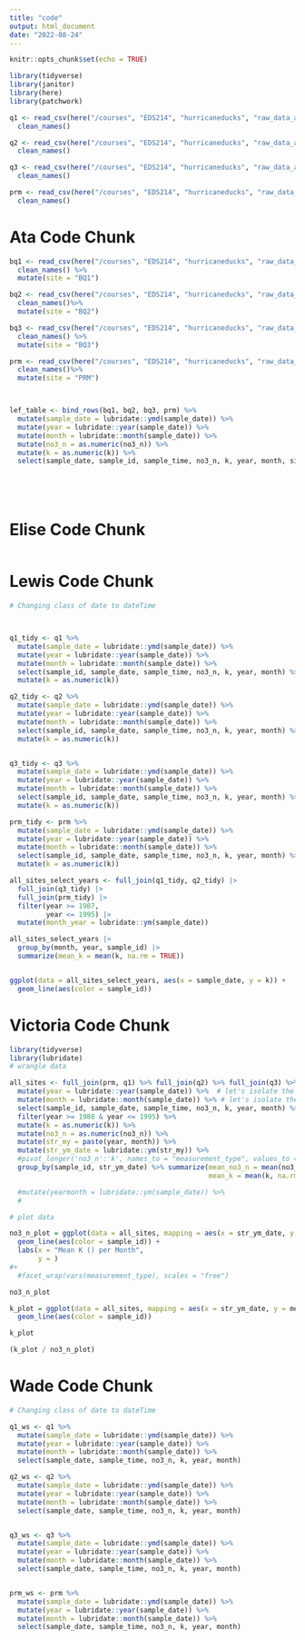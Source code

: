 ```yaml
---
title: "code"
output: html_document
date: "2022-08-24"
---
```


```r
knitr::opts_chunk$set(echo = TRUE)

library(tidyverse)
library(janitor)
library(here)
library(patchwork)

q1 <- read_csv(here("/courses", "EDS214", "hurricaneducks", "raw_data_all", "QuebradaCuenca1-Bisley.csv"), na = "-9999") %>%
  clean_names()

q2 <- read_csv(here("/courses", "EDS214", "hurricaneducks", "raw_data_all", "QuebradaCuenca2-Bisley.csv"), na = "-9999") %>%
  clean_names()

q3 <- read_csv(here("/courses", "EDS214", "hurricaneducks", "raw_data_all", "QuebradaCuenca3-Bisley.csv"), na = "-9999") %>%
  clean_names()

prm <- read_csv(here("/courses", "EDS214", "hurricaneducks", "raw_data_all", "RioMameyesPuenteRoto.csv"), na = "-9999") %>%
  clean_names()
```



# Ata Code Chunk

```r

bq1 <- read_csv(here("/courses", "EDS214", "hurricaneducks", "raw_data_all", "QuebradaCuenca1-Bisley.csv"), na = "-9999", show_col_types = FALSE) %>%
  clean_names() %>% 
  mutate(site = "BQ1")

bq2 <- read_csv(here("/courses", "EDS214", "hurricaneducks", "raw_data_all", "QuebradaCuenca2-Bisley.csv"), na = "-9999", show_col_types = FALSE) %>%
  clean_names()%>% 
  mutate(site = "BQ2")

bq3 <- read_csv(here("/courses", "EDS214", "hurricaneducks", "raw_data_all", "QuebradaCuenca3-Bisley.csv"), na = "-9999", show_col_types = FALSE) %>%
  clean_names() %>% 
  mutate(site = "BQ3")

prm <- read_csv(here("/courses", "EDS214", "hurricaneducks", "raw_data_all", "RioMameyesPuenteRoto.csv"), na = "-9999",  show_col_types = FALSE) %>%
  clean_names()%>% 
  mutate(site = "PRM")



lef_table <- bind_rows(bq1, bq2, bq3, prm) %>%
  mutate(sample_date = lubridate::ymd(sample_date)) %>% 
  mutate(year = lubridate::year(sample_date)) %>% 
  mutate(month = lubridate::month(sample_date)) %>%
  mutate(no3_n = as.numeric(no3_n)) %>%
  mutate(k = as.numeric(k)) %>%
  select(sample_date, sample_id, sample_time, no3_n, k, year, month, site)






```



# Elise Code Chunk

```r

```



# Lewis Code Chunk

```r
# Changing class of date to dateTime



q1_tidy <- q1 %>% 
  mutate(sample_date = lubridate::ymd(sample_date)) %>% 
  mutate(year = lubridate::year(sample_date)) %>% 
  mutate(month = lubridate::month(sample_date)) %>% 
  select(sample_id, sample_date, sample_time, no3_n, k, year, month) %>%
  mutate(k = as.numeric(k))

q2_tidy <- q2 %>% 
  mutate(sample_date = lubridate::ymd(sample_date)) %>% 
  mutate(year = lubridate::year(sample_date)) %>% 
  mutate(month = lubridate::month(sample_date)) %>% 
  select(sample_id, sample_date, sample_time, no3_n, k, year, month) %>%
  mutate(k = as.numeric(k))


q3_tidy <- q3 %>% 
  mutate(sample_date = lubridate::ymd(sample_date)) %>% 
  mutate(year = lubridate::year(sample_date)) %>%
  mutate(month = lubridate::month(sample_date)) %>% 
  select(sample_id, sample_date, sample_time, no3_n, k, year, month) %>%
  mutate(k = as.numeric(k))

prm_tidy <- prm %>% 
  mutate(sample_date = lubridate::ymd(sample_date)) %>% 
  mutate(year = lubridate::year(sample_date)) %>% 
  mutate(month = lubridate::month(sample_date)) %>% 
  select(sample_id, sample_date, sample_time, no3_n, k, year, month) %>%
  mutate(k = as.numeric(k))

all_sites_select_years <- full_join(q1_tidy, q2_tidy) |> 
  full_join(q3_tidy) |> 
  full_join(prm_tidy) |> 
  filter(year >= 1987,
         year <= 1995) |>
  mutate(month_year = lubridate::ym(sample_date))

all_sites_select_years |> 
  group_by(month, year, sample_id) |> 
  summarize(mean_k = mean(k, na.rm = TRUE))


ggplot(data = all_sites_select_years, aes(x = sample_date, y = k)) +
  geom_line(aes(color = sample_id))
```



# Victoria Code Chunk

```r

library(tidyverse)
library(lubridate)
# wrangle data

all_sites <- full_join(prm, q1) %>% full_join(q2) %>% full_join(q3) %>% 
  mutate(year = lubridate::year(sample_date)) %>%  # let's isolate the year for our graph
  mutate(month = lubridate::month(sample_date)) %>% # let's isolate the month just in case we want it later for further analysis
  select(sample_id, sample_date, sample_time, no3_n, k, year, month) %>% 
  filter(year >= 1988 & year <= 1995) %>% 
  mutate(k = as.numeric(k)) %>% 
  mutate(no3_n = as.numeric(no3_n)) %>% 
  mutate(str_my = paste(year, month)) %>% 
  mutate(str_ym_date = lubridate::ym(str_my)) %>% 
  #pivot_longer('no3_n':'k', names_to = "measurement_type", values_to = "measurement_value") %>% 
  group_by(sample_id, str_ym_date) %>% summarize(mean_no3_n = mean(no3_n, na.rm = TRUE),
                                                 mean_k = mean(k, na.rm = TRUE))

  #mutate(yearmonth = lubridate::ym(sample_date)) %>% 
  #

# plot data 

no3_n_plot = ggplot(data = all_sites, mapping = aes(x = str_ym_date, y = mean_no3_n)) +
  geom_line(aes(color = sample_id)) +
  labs(x = "Mean K () per Month",
       y = )
#+
  #facet_wrap(vars(measurement_type), scales = "free")

no3_n_plot

k_plot = ggplot(data = all_sites, mapping = aes(x = str_ym_date, y = mean_k)) +
  geom_line(aes(color = sample_id)) 

k_plot

(k_plot / no3_n_plot)

```



# Wade Code Chunk

```r

# Changing class of date to dateTime

q1_ws <- q1 %>% 
  mutate(sample_date = lubridate::ymd(sample_date)) %>% 
  mutate(year = lubridate::year(sample_date)) %>% 
  mutate(month = lubridate::month(sample_date)) %>% 
  select(sample_date, sample_time, no3_n, k, year, month)

q2_ws <- q2 %>% 
  mutate(sample_date = lubridate::ymd(sample_date)) %>% 
  mutate(year = lubridate::year(sample_date)) %>% 
  mutate(month = lubridate::month(sample_date)) %>% 
  select(sample_date, sample_time, no3_n, k, year, month)


q3_ws <- q3 %>% 
  mutate(sample_date = lubridate::ymd(sample_date)) %>% 
  mutate(year = lubridate::year(sample_date)) %>%
  mutate(month = lubridate::month(sample_date)) %>% 
  select(sample_date, sample_time, no3_n, k, year, month)


prm_ws <- prm %>% 
  mutate(sample_date = lubridate::ymd(sample_date)) %>% 
  mutate(year = lubridate::year(sample_date)) %>% 
  mutate(month = lubridate::month(sample_date)) %>% 
  select(sample_date, sample_time, no3_n, k, year, month)



```





